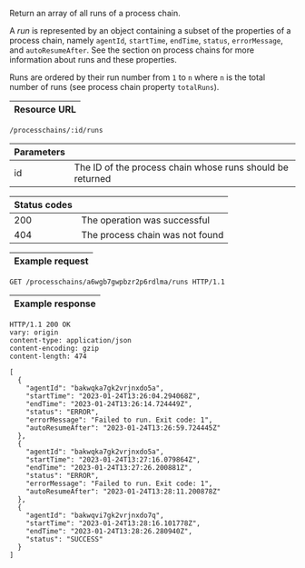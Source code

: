 
Return an array of all runs of a <ScrollLink href="#process-chains">process chain</ScrollLink>.

A *run* is represented by an object containing a subset of the properties of a
process chain, namely `agentId`, `startTime`, `endTime`, `status`, `errorMessage`, and
`autoResumeAfter`. See the section on <ScrollLink href="#process-chains">process chains</ScrollLink>
for more information about runs and these properties.

Runs are ordered by their run number from `1` to `n` where `n` is the total
number of runs (see process chain property `totalRuns`).

| Resource URL |
| ------------ |

```http
/processchains/:id/runs
```

| Parameters |                                    |
| ---------- | ---------------------------------- |
| id         | The ID of the process chain whose runs should be returned |

| Status codes |                              |
| ------------ | ---------------------------- |
| 200          | The operation was successful |
| 404          | The process chain was not found  |

| Example request |
| --------------- |

```http
GET /processchains/a6wgb7gwpbzr2p6rdlma/runs HTTP/1.1
```

| Example response |
| ---------------- |

```http
HTTP/1.1 200 OK
vary: origin
content-type: application/json
content-encoding: gzip
content-length: 474

[
  {
    "agentId": "bakwqka7gk2vrjnxdo5a",
    "startTime": "2023-01-24T13:26:04.294068Z",
    "endTime": "2023-01-24T13:26:14.724449Z",
    "status": "ERROR",
    "errorMessage": "Failed to run. Exit code: 1",
    "autoResumeAfter": "2023-01-24T13:26:59.724445Z"
  },
  {
    "agentId": "bakwqka7gk2vrjnxdo5a",
    "startTime": "2023-01-24T13:27:16.079864Z",
    "endTime": "2023-01-24T13:27:26.200881Z",
    "status": "ERROR",
    "errorMessage": "Failed to run. Exit code: 1",
    "autoResumeAfter": "2023-01-24T13:28:11.200878Z"
  },
  {
    "agentId": "bakwqvi7gk2vrjnxdo7q",
    "startTime": "2023-01-24T13:28:16.101778Z",
    "endTime": "2023-01-24T13:28:26.280940Z",
    "status": "SUCCESS"
  }
]
```

